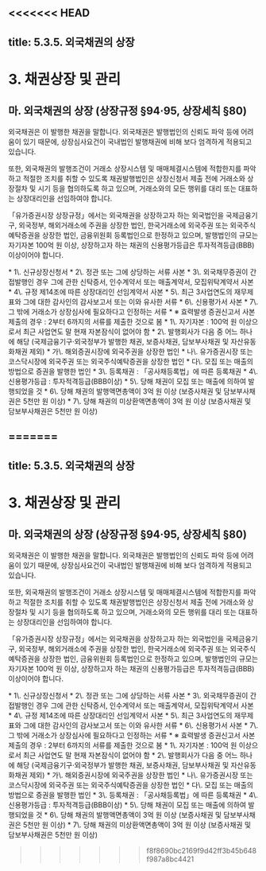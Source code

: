 <<<<<<< HEAD
---
title: 5.3.5. 외국채권의 상장
---
# 3. 채권상장 및 관리

## 마. 외국채권의 상장 (상장규정 §94·95, 상장세칙 §80)

외국채권은 <GTooltip label="외국법인" desc="외국정부, 외국지방자치단체, 외국공공기관, 외국법령에 의하여 설립된 외국기업 및 조약에 의하여 설립된 국제금융기구 등"/>이 발행한 채권을 말합니다. 외국채권은 발행법인의 신뢰도 파악 등에 어려움이 있기 때문에, 상장심사요건이 국내법인 발행채권에 비해 보다 엄격하게 적용되고 있습니다. 

또한, 외국채권의 발행조건이 거래소 상장시스템 및 매매체결시스템에 적합한지를 파악하고 적절한 조치를 취할 수 있도록 채권발행법인은 상장신청서 제출 전에 거래소와 상장절차 및 시기 등을 협의<GTooltipIcon desc="상장규정 제94조" severity="info" icon="pi pi-exclamation-circle"/>하도록 하고 있으며, 거래소와의 모든 행위를 대리 또는 대표하는 상장대리인<GTooltipIcon desc="국내에 주소 또는 거소를 둔 자" severity="info"/>을 선임<GTooltipIcon desc="상장규정 제14조" severity="info" icon="pi pi-exclamation-circle"/>하여야 합니다. 

「유가증권시장 상장규정」에서는 외국채권을 상장하고자 하는 외국법인을 국제금융기구, 외국정부, 해외거래소에 주권을 상장한 법인, 한국거래소에 외국주권 또는 외국주식예탁증권을 상장한 법인, 금융위원회 등록법인으로 한정하고 있으며, 발행법인의 규모는 자기자본 100억 원 이상, 상장하고자 하는 채권의 신용평가등급은 투자적격등급(BBB) 이상이어야 합니다.

<GCallout severity="info" title="외국채권 신규상장신청 시 제출서류 (상장세칙 §80)">
* 1\. 신규상장신청서
* 2\. 정관 또는 그에 상당하는 서류 사본
* 3\. 외국채무증권이 간접발행인 경우 그에 관한 신탁증서, 인수계약서 또는 매출계약서, 모집위탁계약서 사본
* 4\. 규정 제14조에 따른 상장대리인 선임계약서 사본
* 5\. 최근 3사업연도의 재무제표와 그에 대한 감사인의 감사보고서 또는 이와 유사한 서류
* 6\. 신용평가서 사본
* 7\. 그 밖에 거래소가 상장심사에 필요하다고 인정하는 서류
    * ※ 효력발생 증권신고서 사본제출의 경우 : 2부터 6까지의 서류를 제출한 것으로 봄
</GCallout>
<GCallout severity="info" title="외국채권 신규상장심사요건 (상장규정 §95)">
* 1\. 자기자본 : 100억 원 이상으로서 최근 사업연도 말 현재 자본잠식이 없어야 함
* 2\. 발행회사가 다음 중 어느 하나에 해당 (국제금융기구·외국정부가 발행한 채권, 보증사채권, 담보부사채권 및 자산유동화채권 제외)
    * 가\. 해외증권시장에 외국주권을 상장한 법인
    * 나\. 유가증권시장 또는 코스닥시장에 외국주권 또는 외국주식예탁증권을 상장한 법인
    * 다\. 모집 또는 매출의 방법으로 증권을 발행한 법인
* 3\. 등록채권 : 「공사채등록법」에 따른 등록채권
* 4\. 신용평가등급 : 투자적격등급(BBB이상)
* 5\. 당해 채권이 모집 또는 매출에 의하여 발행되었을 것
* 6\. 당해 채권의 발행액면총액이 3억 원 이상 (보증사채권 및 담보부사채권은 5천만 원 이상)
* 7\. 당해 채권의 미상환액면총액이 3억 원 이상 (보증사채권 및 담보부사채권은 5천만 원 이상)
</GCallout>

=======
---
title: 5.3.5. 외국채권의 상장
---
# 3. 채권상장 및 관리

## 마. 외국채권의 상장 (상장규정 §94·95, 상장세칙 §80)

외국채권은 <GTooltip label="외국법인" desc="외국정부, 외국지방자치단체, 외국공공기관, 외국법령에 의하여 설립된 외국기업 및 조약에 의하여 설립된 국제금융기구 등"/>이 발행한 채권을 말합니다. 외국채권은 발행법인의 신뢰도 파악 등에 어려움이 있기 때문에, 상장심사요건이 국내법인 발행채권에 비해 보다 엄격하게 적용되고 있습니다. 

또한, 외국채권의 발행조건이 거래소 상장시스템 및 매매체결시스템에 적합한지를 파악하고 적절한 조치를 취할 수 있도록 채권발행법인은 상장신청서 제출 전에 거래소와 상장절차 및 시기 등을 협의<GTooltipIcon desc="상장규정 제94조" severity="info" icon="pi pi-exclamation-circle"/>하도록 하고 있으며, 거래소와의 모든 행위를 대리 또는 대표하는 상장대리인<GTooltipIcon desc="국내에 주소 또는 거소를 둔 자" severity="info"/>을 선임<GTooltipIcon desc="상장규정 제14조" severity="info" icon="pi pi-exclamation-circle"/>하여야 합니다. 

「유가증권시장 상장규정」에서는 외국채권을 상장하고자 하는 외국법인을 국제금융기구, 외국정부, 해외거래소에 주권을 상장한 법인, 한국거래소에 외국주권 또는 외국주식예탁증권을 상장한 법인, 금융위원회 등록법인으로 한정하고 있으며, 발행법인의 규모는 자기자본 100억 원 이상, 상장하고자 하는 채권의 신용평가등급은 투자적격등급(BBB) 이상이어야 합니다.

<GCallout severity="info" title="외국채권 신규상장신청 시 제출서류 (상장세칙 §80)">
* 1\. 신규상장신청서
* 2\. 정관 또는 그에 상당하는 서류 사본
* 3\. 외국채무증권이 간접발행인 경우 그에 관한 신탁증서, 인수계약서 또는 매출계약서, 모집위탁계약서 사본
* 4\. 규정 제14조에 따른 상장대리인 선임계약서 사본
* 5\. 최근 3사업연도의 재무제표와 그에 대한 감사인의 감사보고서 또는 이와 유사한 서류
* 6\. 신용평가서 사본
* 7\. 그 밖에 거래소가 상장심사에 필요하다고 인정하는 서류
    * ※ 효력발생 증권신고서 사본제출의 경우 : 2부터 6까지의 서류를 제출한 것으로 봄
</GCallout>
<GCallout severity="info" title="외국채권 신규상장심사요건 (상장규정 §95)">
* 1\. 자기자본 : 100억 원 이상으로서 최근 사업연도 말 현재 자본잠식이 없어야 함
* 2\. 발행회사가 다음 중 어느 하나에 해당 (국제금융기구·외국정부가 발행한 채권, 보증사채권, 담보부사채권 및 자산유동화채권 제외)
    * 가\. 해외증권시장에 외국주권을 상장한 법인
    * 나\. 유가증권시장 또는 코스닥시장에 외국주권 또는 외국주식예탁증권을 상장한 법인
    * 다\. 모집 또는 매출의 방법으로 증권을 발행한 법인
* 3\. 등록채권 : 「공사채등록법」에 따른 등록채권
* 4\. 신용평가등급 : 투자적격등급(BBB이상)
* 5\. 당해 채권이 모집 또는 매출에 의하여 발행되었을 것
* 6\. 당해 채권의 발행액면총액이 3억 원 이상 (보증사채권 및 담보부사채권은 5천만 원 이상)
* 7\. 당해 채권의 미상환액면총액이 3억 원 이상 (보증사채권 및 담보부사채권은 5천만 원 이상)
</GCallout>

>>>>>>> f8f8690bc2169f9d42ff3b45b648f987a8bc4421
